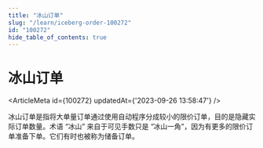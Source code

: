 ```yaml
---
title: "冰山订单"
slug: "/learn/iceberg-order-100272"
id: "100272"
hide_table_of_contents: true
---
```



# 冰山订单

<ArticleMeta id={100272} updatedAt={'2023-09-26 13:58:47'} />
<div className='border-solid border-b border-t-0 my-4 border-[var(--ifm-color-gray-300)]' />

冰山订单是指将大单量订单通过使用自动程序分成较小的限价订单，目的是隐藏实际订单数量。术语 “冰山” 来自于可见手数只是 “冰山一角”，因为有更多的限价订单准备下单。它们有时也被称为储备订单。

